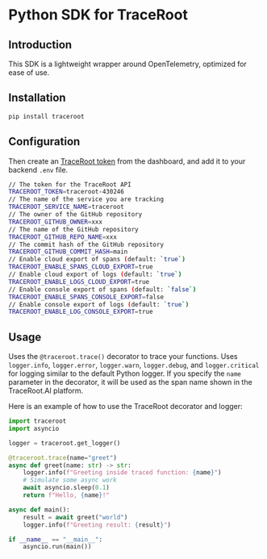 # Python SDK for TraceRoot

## Introduction
This SDK is a lightweight wrapper around OpenTelemetry, optimized for ease of use.


## Installation
```bash
pip install traceroot
```

## Configuration

Then create an [TraceRoot token](https://test.traceroot.ai/integrate) from the dashboard, and add it to your backend `.env` file.

```bash .env
// The token for the TraceRoot API
TRACEROOT_TOKEN=traceroot-430246
// The name of the service you are tracking
TRACEROOT_SERVICE_NAME=traceroot
// The owner of the GitHub repository
TRACEROOT_GITHUB_OWNER=xxx
// The name of the GitHub repository
TRACEROOT_GITHUB_REPO_NAME=xxx
// The commit hash of the GitHub repository
TRACEROOT_GITHUB_COMMIT_HASH=main
// Enable cloud export of spans (default: `true`)
TRACEROOT_ENABLE_SPANS_CLOUD_EXPORT=true
// Enable cloud export of logs (default: `true`)
TRACEROOT_ENABLE_LOGS_CLOUD_EXPORT=true
// Enable console export of spans (default: `false`)
TRACEROOT_ENABLE_SPANS_CONSOLE_EXPORT=false
// Enable console export of logs (default: `true`)
TRACEROOT_ENABLE_LOG_CONSOLE_EXPORT=true
```

## Usage

Uses the `@traceroot.trace()` decorator to trace your functions. Uses `logger.info`, `logger.error`, `logger.warn`, `logger.debug`, and `logger.critical` for logging similar to the default Python logger.
If you specify the `name` parameter in the decorator, it will be used as the span name shown in the TraceRoot.AI platform.

Here is an example of how to use the TraceRoot decorator and logger:

```python
import traceroot
import asyncio

logger = traceroot.get_logger()

@traceroot.trace(name="greet")
async def greet(name: str) -> str:
    logger.info(f"Greeting inside traced function: {name}")
    # Simulate some async work
    await asyncio.sleep(0.1)
    return f"Hello, {name}!"

async def main():
    result = await greet("world")
    logger.info(f"Greeting result: {result}")

if __name__ == "__main__":
    asyncio.run(main())
```
